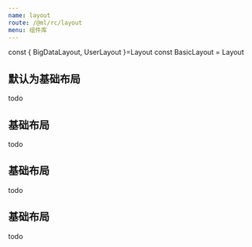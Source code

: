 ```yaml
---
name: layout
route: /@ml/rc/layout
menu: 组件库
---
```


const { BigDataLayout, UserLayout }=Layout
const BasicLayout = Layout

## 默认为基础布局
todo
<!--<Layout/>-->

## 基础布局
todo
<!--<BasicLayout/>-->

## 基础布局
todo
<!--<BigDataLayout/>-->

## 基础布局
todo
<!--<UserLayout/>-->

